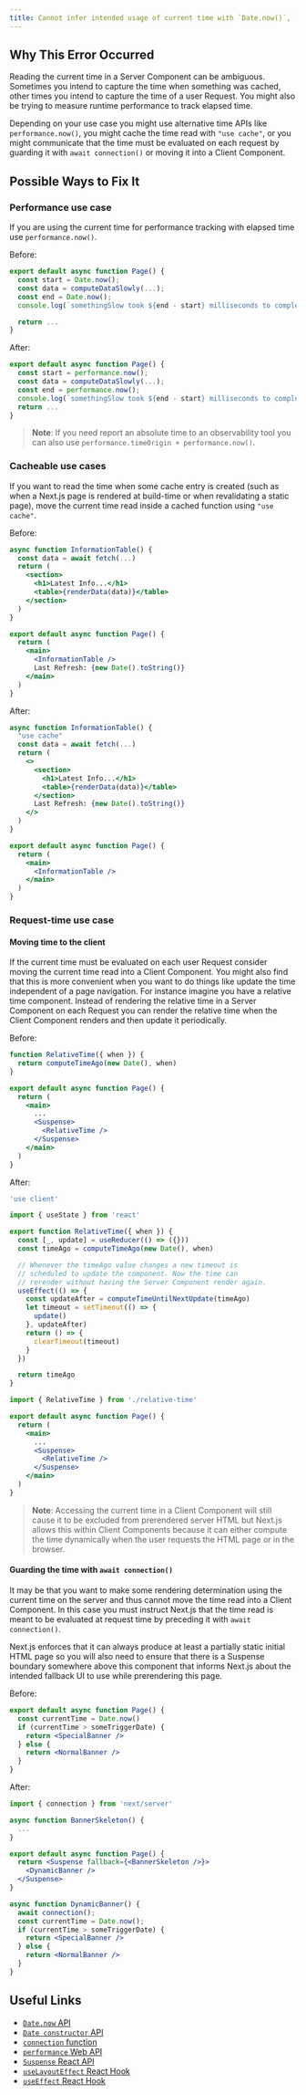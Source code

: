 ```yaml
---
title: Cannot infer intended usage of current time with `Date.now()`, `Date()`, or `new Date()` in Server Component
---
```


## Why This Error Occurred

Reading the current time in a Server Component can be ambiguous. Sometimes you intend to capture the time when something was cached, other times you intend to capture the time of a user Request. You might also be trying to measure runtime performance to track elapsed time.

Depending on your use case you might use alternative time APIs like `performance.now()`, you might cache the time read with `"use cache"`, or you might communicate that the time must be evaluated on each request by guarding it with `await connection()` or moving it into a Client Component.

## Possible Ways to Fix It

### Performance use case

If you are using the current time for performance tracking with elapsed time use `performance.now()`.

Before:

```jsx filename="app/page.js"
export default async function Page() {
  const start = Date.now();
  const data = computeDataSlowly(...);
  const end = Date.now();
  console.log(`somethingSlow took ${end - start} milliseconds to complete`)

  return ...
}
```

After:

```jsx filename="app/page.js"
export default async function Page() {
  const start = performance.now();
  const data = computeDataSlowly(...);
  const end = performance.now();
  console.log(`somethingSlow took ${end - start} milliseconds to complete`)
  return ...
}
```

> **Note**: If you need report an absolute time to an observability tool you can also use `performance.timeOrigin + performance.now()`.

### Cacheable use cases

If you want to read the time when some cache entry is created (such as when a Next.js page is rendered at build-time or when revalidating a static page), move the current time read inside a cached function using `"use cache"`.

Before:

```jsx filename="app/page.js"
async function InformationTable() {
  const data = await fetch(...)
  return (
    <section>
      <h1>Latest Info...</h1>
      <table>{renderData(data)}</table>
    </section>
  )
}

export default async function Page() {
  return (
    <main>
      <InformationTable />
      Last Refresh: {new Date().toString()}
    </main>
  )
}
```

After:

```jsx filename="app/page.js"
async function InformationTable() {
  "use cache"
  const data = await fetch(...)
  return (
    <>
      <section>
        <h1>Latest Info...</h1>
        <table>{renderData(data)}</table>
      </section>
      Last Refresh: {new Date().toString()}
    </>
  )
}

export default async function Page() {
  return (
    <main>
      <InformationTable />
    </main>
  )
}
```

### Request-time use case

#### Moving time to the client

If the current time must be evaluated on each user Request consider moving the current time read into a Client Component. You might also find that this is more convenient when you want to do things like update the time independent of a page navigation. For instance imagine you have a relative time component. Instead of rendering the relative time in a Server Component on each Request you can render the relative time when the Client Component renders and then update it periodically.

Before:

```jsx filename="app/page.js"
function RelativeTime({ when }) {
  return computeTimeAgo(new Date(), when)
}

export default async function Page() {
  return (
    <main>
      ...
      <Suspense>
        <RelativeTime />
      </Suspense>
    </main>
  )
}
```

After:

```jsx filename="app/relative-time.js"
'use client'

import { useState } from 'react'

export function RelativeTime({ when }) {
  const [_, update] = useReducer(() => ({}))
  const timeAgo = computeTimeAgo(new Date(), when)

  // Whenever the timeAgo value changes a new timeout is
  // scheduled to update the component. Now the time can
  // rerender without having the Server Component render again.
  useEffect(() => {
    const updateAfter = computeTimeUntilNextUpdate(timeAgo)
    let timeout = setTimeout(() => {
      update()
    }, updateAfter)
    return () => {
      clearTimeout(timeout)
    }
  })

  return timeAgo
}
```

```jsx filename="app/page.js"
import { RelativeTime } from './relative-time'

export default async function Page() {
  return (
    <main>
      ...
      <Suspense>
        <RelativeTime />
      </Suspense>
    </main>
  )
}
```

> **Note**: Accessing the current time in a Client Component will still cause it to be excluded from prerendered server HTML but Next.js allows this within Client Components because it can either compute the time dynamically when the user requests the HTML page or in the browser.

#### Guarding the time with `await connection()`

It may be that you want to make some rendering determination using the current time on the server and thus cannot move the time read into a Client Component. In this case you must instruct Next.js that the time read is meant to be evaluated at request time by preceding it with `await connection()`.

Next.js enforces that it can always produce at least a partially static initial HTML page so you will also need to ensure that there is a Suspense boundary somewhere above this component that informs Next.js about the intended fallback UI to use while prerendering this page.

Before:

```jsx filename="app/page.js"
export default async function Page() {
  const currentTime = Date.now()
  if (currentTime > someTriggerDate) {
    return <SpecialBanner />
  } else {
    return <NormalBanner />
  }
}
```

After:

```jsx filename="app/page.js"
import { connection } from 'next/server'

async function BannerSkeleton() {
  ...
}

export default async function Page() {
  return <Suspense fallback={<BannerSkeleton />}>
    <DynamicBanner />
  </Suspense>
}

async function DynamicBanner() {
  await connection();
  const currentTime = Date.now();
  if (currentTime > someTriggerDate) {
    return <SpecialBanner />
  } else {
    return <NormalBanner />
  }
}
```

## Useful Links

- [`Date.now` API](https://developer.mozilla.org/en-US/docs/Web/JavaScript/Reference/Global_Objects/Date/now)
- [`Date constructor` API](https://developer.mozilla.org/en-US/docs/Web/JavaScript/Reference/Global_Objects/Date/Date)
- [`connection` function](/docs/app/api-reference/functions/connection)
- [`performance` Web API](https://developer.mozilla.org/en-US/docs/Web/API/Performance)
- [`Suspense` React API](https://react.dev/reference/react/Suspense)
- [`useLayoutEffect` React Hook](https://react.dev/reference/react/useLayoutEffect)
- [`useEffect` React Hook](https://react.dev/reference/react/useEffect)
